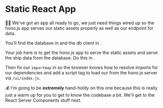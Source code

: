 # Static React App

<EpicVideo url="https://www.epicreact.dev/workshops/react-server-components/static-react-app" />

👨‍💼 We've got an app all ready to go, we just need things wired up so the hono.js
app serves our static assets properly as well as our endpoint for data.

You'll find the database in <InlineFile file="db/ships.json" /> and the db
client in <InlineFile file="db/ship-api.js" />.

Your job here is to get the hono.js app to serve the static assets and serve the
ship data from the database. Do this in <InlineFile file="server/app.js" />.

Then fix our `importmap` in <InlineFile file="public/index.html" /> so the
browser knows how to resolve imports for our dependencies and add a script tag
to load our <InlineFile file="ui/index.js" /> from the hono.js server via
`/ui/index.js`.

💰 I'm going to be **extremely** hand-holdy on this one because this is really
just a warm up for you to get to know the codebase a bit. We'll get to the
React Server Components stuff next.
